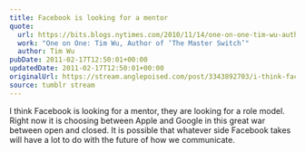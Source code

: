 ```yaml
---
title: Facebook is looking for a mentor
quote:
  url: https://bits.blogs.nytimes.com/2010/11/14/one-on-one-tim-wu-author-of-the-master-switch/
  work: "One on One: Tim Wu, Author of ‘The Master Switch’"
  author: Tim Wu
pubDate: 2011-02-17T12:50:01+00:00
updatedDate: 2011-02-17T12:50:01+00:00
originalUrl: https://stream.anglepoised.com/post/3343892703/i-think-facebook-is-looking-for-a-mentor-they-are
source: tumblr stream
---
```


I think Facebook is looking for a mentor, they are looking for a role model. Right now it is choosing between Apple and Google in this great war between open and closed. It is possible that whatever side Facebook takes will have a lot to do with the future of how we communicate.
